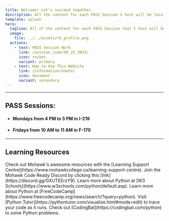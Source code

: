 ```yaml
---
title: Welcome! Let's succeed together.
description: All the content for each PASS Session I host will be located on this webpage. Check out some of the resources below. 
template: splash
hero:
  tagline: All of the content for each PASS Session that I host will be located on this webpage. Check out the How-To-Guide and feel free to use the resources as you need them.
  image:
    file: ../../assets/rk_profile.png
  actions:
    - text: PASS Session Work
      link: /session_code/09_25_2023/
      icon: rocket
      variant: primary
    - text: How to Use This Website
      link: /information/howto/
      icon: document
	  variant: secondary
---
```


---

## PASS Sessions:

<ul>
	<li><h4>Mondays from 4 PM to 5 PM in I-219</h4></li>
	<li><h4>Fridays from 10 AM to 11 AM in F-170</h4></li>
</ul>

---

## Learning Resources

<CardGrid>
	<Card title="Mohawk's Learning Support Centre" icon="information">
		Check out Mohawk's awesome resources with the [Learning Support Centre](https://www.mohawkcollege.ca/learning-support-centre).
	</Card>
	<Card title="Mohawk Code Ready" icon="discord">
		Join the Mohawk Code Ready Discord by clicking this [link](https://discord.gg/GXUTEErzY9).
	</Card>
	<Card title="W3 Schools" icon="pencil">
		Learn more about Python at [W3 Schools](https://www.w3schools.com/python/default.asp).
	</Card>
	<Card title="FreeCodeCamp" icon="open-book">
		Learn more about Python at [FreeCodeCamp](https://www.freecodecamp.org/news/search/?query=python).
	</Card>
	<Card title="Visualize Your Code" icon="sun">
		Visit [Python Tutor](https://pythontutor.com/visualize.html#mode=edit) to trace your code as it runs.
	</Card>
	<Card title="Challenge Yourself" icon="puzzle">
		Check out [CodingBat](https://codingbat.com/python) to solve Python problems.
	</Card>
	
</CardGrid>
